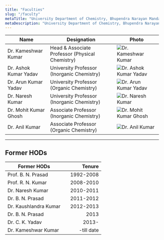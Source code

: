 ```yaml
---
title: "Faculties"
slug: "/faculty"
metaTitle: "University Department of Chemistry, Bhupendra Narayan Mandal University"
metaDescription: "University Department of Chemistry, Bhupendra Narayan Mandal University, Madhepura (Bihar)."
---
```



| **Name**                                                                                      | **Designation**                                  | **Photo**                                                                                                                                                                |
| --------------------------------------------------------------------------------------------- | ------------------------------------------------ | ------------------------------------------------------------------------------------------------------------------------------------------------------------------------ |
| Dr. Kameshwar Kumar                                                                           | Head & Associate Professor (Physical Chemistry) | ![Dr. Kameshwar Kumar](../documents/DrKK.jpg)                                                                                                                  |
| Dr. Ashok Kumar Yadav                                                                         | University Professor (Inorganic Chemistry)      | ![Dr. Ashok Kumar Yadav](../documents/DrAKY1.jpg)                                                                                                                |
| Dr. Arun Kumar Yadav                                                                          | University Professor (Organic Chemistry)       | ![Dr. Arun Kumar Yadav](../documents/DrAKY.jpg) |
| Dr. Naresh Kumar | University Professor (Inorganic Chemistry)     | ![Dr. Naresh Kumar](../documents/DrNK.jpg)       |
| Dr. Mohit Kumar Ghosh                                                                         | Associate Professor (Inorganic Chemistry)       | ![Dr. Mohit Kumar Ghosh](../documents/DrMKG.jpg)         |
| Dr. Anil Kumar                                                                                | Associate Professor (Organic Chemistry)         | ![Dr. Anil Kumar](../documents/DrAK.jpg)       |


----------------------------------

Former HODs
---

>
| Former HODs  |        | Tenure       |
| --------------------- |-------   | ----------:      |
| Prof. B. N. Prasad   | |   1992-2008  |
| Prof. R. N. Kumar    | |   2008-2010 |
| Dr. Naresh Kumar     | |   2010-2011 |
| Dr. B. N. Prasad     | |   2011-2012  |
| Dr. Kaushlandra Kumar | |  2012-2013 |
| Dr. B. N. Prasad     | |   2013       |
| Dr. C. K. Yadav      | |   2013-   |
| Dr. Kameshwar Kumar  | |   -till date |
